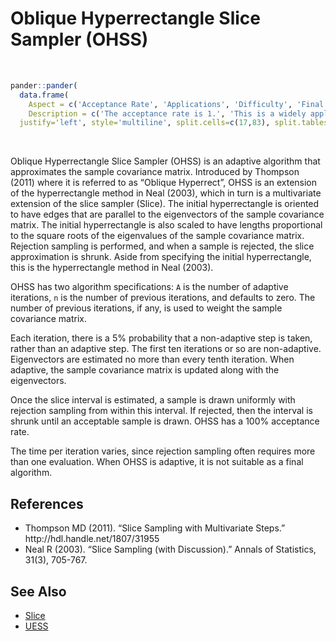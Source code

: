 # Oblique Hyperrectangle Slice Sampler (<a name='ohss'>OHSS</a>)

<br>
```r
pander::pander(
  data.frame(
    Aspect = c('Acceptance Rate', 'Applications', 'Difficulty', 'Final Algorithm?', 'Proposal'),
    Description = c('The acceptance rate is 1.', 'This is a widely applicable, general-purpose algorithm.','This algorithm is easy to use and does not require tuning.','Yes, when it is non-adaptive.', 'Multivariate.')),
  justify='left', style='multiline', split.cells=c(17,83), split.tables=Inf)
```

<br>

Oblique Hyperrectangle Slice Sampler (OHSS) is an adaptive algorithm that approximates the sample covariance matrix. Introduced by Thompson (2011) where it is referred to as "Oblique Hyperrect", OHSS is an extension of the hyperrectangle method in Neal (2003), which in turn is a multivariate extension of the slice sampler (Slice). The initial hyperrectangle is oriented to have edges that are parallel to the eigenvectors of the sample covariance matrix. The initial hyperrectangle is also scaled to have lengths proportional to the square roots of the eigenvalues of the sample covariance matrix. Rejection sampling is performed, and when a sample is rejected, the slice approximation is shrunk. Aside from specifying the initial hyperrectangle, this is the hyperrectangle method in Neal (2003).

OHSS has two algorithm specifications: `A` is the number of adaptive iterations, `n` is the number of previous iterations, and defaults to zero. The number of previous iterations, if any, is used to weight the sample covariance matrix.

Each iteration, there is a 5% probability that a non-adaptive step is taken, rather than an adaptive step. The first ten iterations or so are non-adaptive. Eigenvectors are estimated no more than every tenth iteration. When adaptive, the sample covariance matrix is updated along with the eigenvectors.

Once the slice interval is estimated, a sample is drawn uniformly with rejection sampling from within this interval. If rejected, then the interval is shrunk until an acceptable sample is drawn. OHSS has a 100% acceptance rate.

The time per iteration varies, since rejection sampling often requires more than one evaluation. When OHSS is adaptive, it is not suitable as a final algorithm.

## References

- Thompson MD (2011). "Slice Sampling with Multivariate Steps." http://hdl.handle.net/1807/31955
- Neal R (2003). "Slice Sampling (with Discussion)." Annals of Statistics, 31(3), 705-767.

## See Also

- [Slice](#slice)
- [UESS](#uess)

